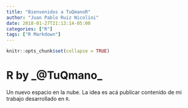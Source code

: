 ```yaml
---
title: "Bienvenidos a TuQmanoR"
author: "Juan Pablo Ruiz Nicolini"
date: 2018-01-27T21:13:14-05:00
categories: ["R"]
tags: ["R Markdown"]
---
```


```r
knitr::opts_chunk$set(collapse = TRUE)
```

# R by _@TuQmano_

Un nuevo espacio en la nube. La idea es acá publicar contenido de mi trabajo desarrollado en `R`. 